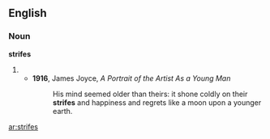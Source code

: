 ==English==

===Noun===
'''strifes'''

# {{plural of|[[strife]]}}
#*'''1916''', James Joyce, ''A Portrait of the Artist As a Young Man'' 
#*: His mind seemed older than theirs: it shone coldly on their '''strifes''' and happiness and regrets like a moon upon a younger earth.

[[ar:strifes]]